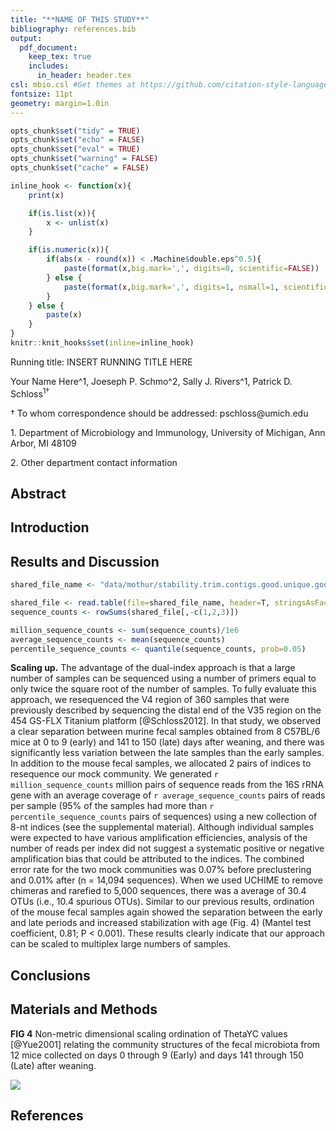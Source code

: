 ```yaml
---
title: "**NAME OF THIS STUDY**"
bibliography: references.bib
output:
  pdf_document:
    keep_tex: true
    includes:
      in_header: header.tex
csl: mbio.csl #Get themes at https://github.com/citation-style-language/styles
fontsize: 11pt
geometry: margin=1.0in
---
```



```r
opts_chunk$set("tidy" = TRUE)
opts_chunk$set("echo" = FALSE)
opts_chunk$set("eval" = TRUE)
opts_chunk$set("warning" = FALSE)
opts_chunk$set("cache" = FALSE)

inline_hook <- function(x){
	print(x)

	if(is.list(x)){
		x <- unlist(x)
	}

	if(is.numeric(x)){
		if(abs(x - round(x)) < .Machine$double.eps^0.5){
			paste(format(x,big.mark=',', digits=0, scientific=FALSE))
		} else {
			paste(format(x,big.mark=',', digits=1, nsmall=1, scientific=FALSE))
		}
	} else {
    	paste(x)      
	}
}
knitr::knit_hooks$set(inline=inline_hook)
```



\vspace{35mm}

Running title: INSERT RUNNING TITLE HERE

\vspace{35mm}


Your Name Here^1, Joeseph P. Schmo^2, Sally J. Rivers^1, Patrick D. Schloss^1$\dagger$^

\vspace{40mm}

$\dagger$ To whom correspondence should be addressed: pschloss@umich.edu

1\. Department of Microbiology and Immunology, University of Michigan, Ann Arbor, MI 48109

2\. Other department contact information


\newpage
\linenumbers


## Abstract


\newpage

## Introduction


## Results and Discussion

```r
shared_file_name <- "data/mothur/stability.trim.contigs.good.unique.good.filter.unique.precluster.pick.pick.pick.opti_mcc.unique_list.shared"

shared_file <- read.table(file=shared_file_name, header=T, stringsAsFactors=F)
sequence_counts <- rowSums(shared_file[,-c(1,2,3)])

million_sequence_counts <- sum(sequence_counts)/1e6
average_sequence_counts <- mean(sequence_counts)
percentile_sequence_counts <- quantile(sequence_counts, prob=0.05)
```

**Scaling up.** The advantage of the dual-index approach is that a large
number of samples can be sequenced using a number of primers equal to only
twice the square root of the number of samples. To fully evaluate this
approach, we resequenced the V4 region of 360 samples that were previously
described by sequencing the distal end of the V35 region on the 454 GS-FLX
Titanium platform [@Schloss2012]. In that study, we observed a clear separation
between murine fecal samples obtained from 8 C57BL/6 mice at 0 to 9 (early)
and 141 to 150 (late) days after weaning, and there was significantly less
variation between the late samples than the early samples. In addition to
the mouse fecal samples, we allocated 2 pairs of indices to resequence our
mock community. We generated `r million_sequence_counts` million pairs of sequence reads from the
16S rRNA gene with an average coverage of `r average_sequence_counts` pairs of reads per sample
(95% of the samples had more than `r percentile_sequence_counts` pairs of sequences) using a new
collection of 8-nt indices (see the supplemental material). Although
individual samples were expected to have various amplification efficiencies,
analysis of the number of reads per index did not suggest a systematic
positive or negative amplification bias that could be attributed to the
indices. The combined error rate for the two mock communities was 0.07%
before preclustering and 0.01% after (n = 14,094 sequences). When we used
UCHIME to remove chimeras and rarefied to 5,000 sequences, there was a
average of 30.4 OTUs (i.e., 10.4 spurious OTUs). Similar to our previous
results, ordination of the mouse fecal samples again showed the separation
between the early and late periods and increased stabilization with age
(Fig. 4) (Mantel test coefficient, 0.81; P < 0.001). These results clearly
indicate that our approach can be scaled to multiplex large numbers of
samples.

## Conclusions


## Materials and Methods


\newpage

**FIG 4** Non-metric dimensional scaling ordination of ThetaYC values [@Yue2001] relating the
community structures of the fecal microbiota from 12 mice collected on days
0 through 9 (Early) and days 141 through 150 (Late) after weaning.

![](../results/figures/nmds_figure.png)

\newpage

## References
